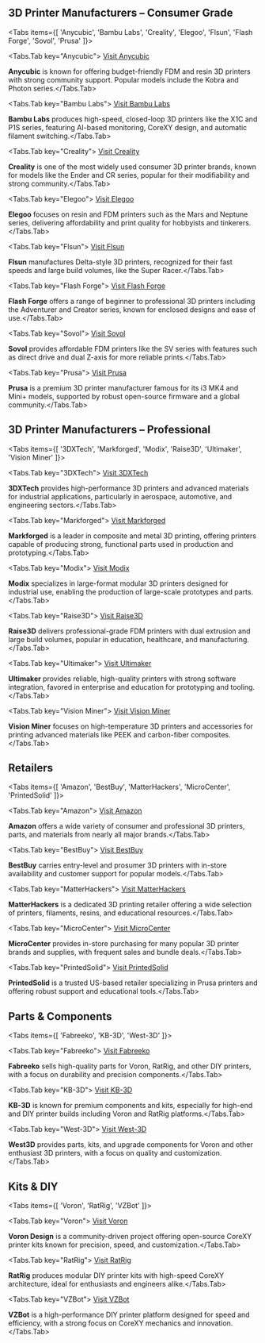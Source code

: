 ## 3D Printer Manufacturers – Consumer Grade


<Tabs items={[
  'Anycubic',
  'Bambu Labs',
  'Creality',
  'Elegoo',
  'Flsun',
  'Flash Forge',
  'Sovol',
  'Prusa'
]}>

<Tabs.Tab key="Anycubic">
[Visit Anycubic](https://store.anycubic.com/collections/fdm-printer)

**Anycubic** is known for offering budget-friendly FDM and resin 3D printers with strong community support. Popular models include the Kobra and Photon series.</Tabs.Tab>

<Tabs.Tab key="Bambu Labs">
[Visit Bambu Labs](https://us.store.bambulab.com/collections/3d-printer)

**Bambu Labs** produces high-speed, closed-loop 3D printers like the X1C and P1S series, featuring AI-based monitoring, CoreXY design, and automatic filament switching.</Tabs.Tab>

<Tabs.Tab key="Creality">
[Visit Creality](https://www.creality.com/)

**Creality** is one of the most widely used consumer 3D printer brands, known for models like the Ender and CR series, popular for their modifiability and strong community.</Tabs.Tab>

<Tabs.Tab key="Elegoo">
[Visit Elegoo](https://us.elegoo.com/collections/fdm-printers)

**Elegoo** focuses on resin and FDM printers such as the Mars and Neptune series, delivering affordability and print quality for hobbyists and tinkerers.</Tabs.Tab>

<Tabs.Tab key="Flsun">
[Visit Flsun](https://us.store.flsun3d.com/collections/3d-printers)

**Flsun** manufactures Delta-style 3D printers, recognized for their fast speeds and large build volumes, like the Super Racer.</Tabs.Tab>

<Tabs.Tab key="Flash Forge">
[Visit Flash Forge](https://www.flashforge.com/)

**Flash Forge** offers a range of beginner to professional 3D printers including the Adventurer and Creator series, known for enclosed designs and ease of use.</Tabs.Tab>

<Tabs.Tab key="Sovol">
[Visit Sovol](https://www.sovol3d.com/collections/3d-printer)

**Sovol** provides affordable FDM printers like the SV series with features such as direct drive and dual Z-axis for more reliable prints.</Tabs.Tab>

<Tabs.Tab key="Prusa">
[Visit Prusa](https://www.prusa3d.com/category/3d-printers/)

**Prusa** is a premium 3D printer manufacturer famous for its i3 MK4 and Mini+ models, supported by robust open-source firmware and a global community.</Tabs.Tab>

</Tabs>


## 3D Printer Manufacturers – Professional


<Tabs items={[
  '3DXTech',
  'Markforged',
  'Modix',
  'Raise3D',
  'Ultimaker',
  'Vision Miner'
]}>

<Tabs.Tab key="3DXTech">
[Visit 3DXTech](https://www.3dxtech.com/pages/3d-printer)


**3DXTech** provides high-performance 3D printers and advanced materials for industrial applications, particularly in aerospace, automotive, and engineering sectors.</Tabs.Tab>

<Tabs.Tab key="Markforged">
[Visit Markforged](https://markforged.com/3d-printers)


**Markforged** is a leader in composite and metal 3D printing, offering printers capable of producing strong, functional parts used in production and prototyping.</Tabs.Tab>

<Tabs.Tab key="Modix">
[Visit Modix](https://www.modix3d.com/online-shop/)


**Modix** specializes in large-format modular 3D printers designed for industrial use, enabling the production of large-scale prototypes and parts.</Tabs.Tab>

<Tabs.Tab key="Raise3D">
[Visit Raise3D](https://www.raise3d.com/3d-printers/)


**Raise3D** delivers professional-grade FDM printers with dual extrusion and large build volumes, popular in education, healthcare, and manufacturing.</Tabs.Tab>

<Tabs.Tab key="Ultimaker">
[Visit Ultimaker](https://ultimaker.com/3d-printers/)


**Ultimaker** provides reliable, high-quality printers with strong software integration, favored in enterprise and education for prototyping and tooling.</Tabs.Tab>

<Tabs.Tab key="Vision Miner">
[Visit Vision Miner](https://visionminer.com/collections/3d-printers)


**Vision Miner** focuses on high-temperature 3D printers and accessories for printing advanced materials like PEEK and carbon-fiber composites.</Tabs.Tab>

</Tabs>


## Retailers


<Tabs items={[
  'Amazon',
  'BestBuy',
  'MatterHackers',
  'MicroCenter',
  'PrintedSolid'
]}>

<Tabs.Tab key="Amazon">
[Visit Amazon](https://www.amazon.com/s?k=3d+printers&crid=21J992NVZ5NP5&sprefix=3d+printers%2Caps%2C202&ref=nb_sb_noss_1)


**Amazon** offers a wide variety of consumer and professional 3D printers, parts, and materials from nearly all major brands.</Tabs.Tab>

<Tabs.Tab key="BestBuy">
[Visit BestBuy](https://www.bestbuy.com/site/printers/3d-printers/pcmcat748300445257.c?id=pcmcat748300445257)


**BestBuy** carries entry-level and prosumer 3D printers with in-store availability and customer support for popular models.</Tabs.Tab>

<Tabs.Tab key="MatterHackers">
[Visit MatterHackers](https://www.matterhackers.com/store/c/3d-printers)


**MatterHackers** is a dedicated 3D printing retailer offering a wide selection of printers, filaments, resins, and educational resources.</Tabs.Tab>

<Tabs.Tab key="MicroCenter">
[Visit MicroCenter](https://www.microcenter.com/site/products/3d-printing.aspx)


**MicroCenter** provides in-store purchasing for many popular 3D printer brands and supplies, with frequent sales and bundle deals.</Tabs.Tab>

<Tabs.Tab key="PrintedSolid">
[Visit PrintedSolid](https://www.printedsolid.com/collections/3d-printers)


**PrintedSolid** is a trusted US-based retailer specializing in Prusa printers and offering robust support and educational tools.</Tabs.Tab>

</Tabs>


## Parts & Components


<Tabs items={[
  'Fabreeko',
  'KB-3D',
  'West-3D'
]}>

<Tabs.Tab key="Fabreeko">
[Visit Fabreeko](https://www.fabreeko.com/?srsltid=AfmBOor3UOWFJIHwrLps4U2Rsw9puWUwFpWSVC6mQ8fYIOahPiU1_lmk)


**Fabreeko** sells high-quality parts for Voron, RatRig, and other DIY printers, with a focus on durability and precision components.</Tabs.Tab>

<Tabs.Tab key="KB-3D">
[Visit KB-3D](https://kb-3d.com/store/)


**KB-3D** is known for premium components and kits, especially for high-end and DIY printer builds including Voron and RatRig platforms.</Tabs.Tab>

<Tabs.Tab key="West-3D">
[Visit West-3D](https://west3d.com/collections/voron-v2)


**West3D** provides parts, kits, and upgrade components for Voron and other enthusiast 3D printers, with a focus on quality and customization.</Tabs.Tab>

</Tabs>


## Kits & DIY


<Tabs items={[
  'Voron',
  'RatRig',
  'VZBot'
]}>

<Tabs.Tab key="Voron">
[Visit Voron](https://vorondesign.com/)


**Voron Design** is a community-driven project offering open-source CoreXY printer kits known for precision, speed, and customization.</Tabs.Tab>

<Tabs.Tab key="RatRig">
[Visit RatRig](https://us.ratrig.com/)


**RatRig** produces modular DIY printer kits with high-speed CoreXY architecture, ideal for enthusiasts and engineers alike.</Tabs.Tab>

<Tabs.Tab key="VZBot">
[Visit VZBot](https://vzbot.org/)


**VZBot** is a high-performance DIY printer platform designed for speed and efficiency, with a strong focus on CoreXY mechanics and innovation.</Tabs.Tab>

</Tabs>




